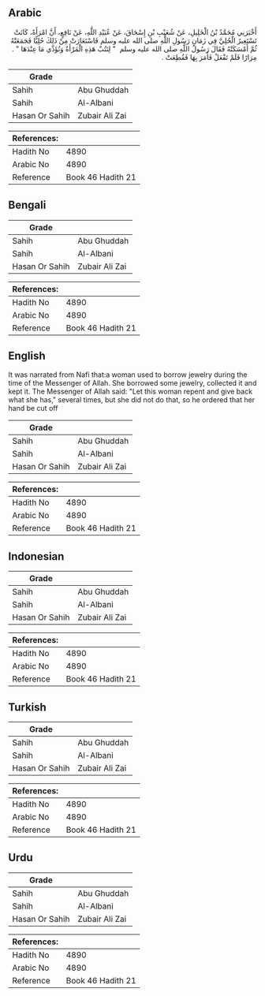 ## Arabic


<div dir="rtl" lang="ar" style={{fontSize:'larger',backgroundColor:'#f8f9fa',padding:20}}>
أَخْبَرَنِي مُحَمَّدُ بْنُ الْخَلِيلِ، عَنْ شُعَيْبِ بْنِ إِسْحَاقَ، عَنْ عُبَيْدِ اللَّهِ، عَنْ نَافِعٍ، أَنَّ امْرَأَةً، كَانَتْ تَسْتَعِيرُ الْحُلِيَّ فِي زَمَانِ رَسُولِ اللَّهِ صلى الله عليه وسلم فَاسْتَعَارَتْ مِنْ ذَلِكَ حُلِيًّا فَجَمَعَتْهُ ثُمَّ أَمْسَكَتْهُ فَقَالَ رَسُولُ اللَّهِ صلى الله عليه وسلم ‏ "‏ لِتَتُبْ هَذِهِ الْمَرْأَةُ وَتُؤَدِّي مَا عِنْدَهَا ‏"‏ ‏.‏ مِرَارًا فَلَمْ تَفْعَلْ فَأَمَرَ بِهَا فَقُطِعَتْ ‏.‏
</div>
<div style={{backgroundColor:'#f8f9fa',padding:20, marginBottom: 10}}><table> <thead> <tr> <th>Grade</th> <th></th> </tr> </thead> <tbody> <tr><td>Sahih</td><td>Abu Ghuddah</td></tr><tr><td>Sahih</td><td>Al-Albani</td></tr><tr><td>Hasan Or Sahih</td><td>Zubair Ali Zai</td></tr></tbody></table><table> <thead> <tr> <th>References:</th> <th></th> </tr> </thead> <tbody><tr><td>Hadith No</td><td>4890</td></tr><tr><td>Arabic No</td><td>4890</td></tr><tr><td>Reference</td><td>Book 46 Hadith 21</td></tr></tbody></table></div>

## Bengali


<div dir="ltr" lang="bn" style={{fontSize:'larger',backgroundColor:'#f8f9fa',padding:20}}>

</div>
<div style={{backgroundColor:'#f8f9fa',padding:20, marginBottom: 10}}><table> <thead> <tr> <th>Grade</th> <th></th> </tr> </thead> <tbody> <tr><td>Sahih</td><td>Abu Ghuddah</td></tr><tr><td>Sahih</td><td>Al-Albani</td></tr><tr><td>Hasan Or Sahih</td><td>Zubair Ali Zai</td></tr></tbody></table><table> <thead> <tr> <th>References:</th> <th></th> </tr> </thead> <tbody><tr><td>Hadith No</td><td>4890</td></tr><tr><td>Arabic No</td><td>4890</td></tr><tr><td>Reference</td><td>Book 46 Hadith 21</td></tr></tbody></table></div>

## English


<div dir="ltr" lang="en" style={{fontSize:'larger',backgroundColor:'#f8f9fa',padding:20}}>
It was narrated from Nafi that:a woman used to borrow jewelry during the time of the Messenger of Allah. She borrowed some jewelry, collected it and kept it. The Messenger of Allah said: "Let this woman repent and give back what she has," several times, but she did not do that, so he ordered that her hand be cut off
</div>
<div style={{backgroundColor:'#f8f9fa',padding:20, marginBottom: 10}}><table> <thead> <tr> <th>Grade</th> <th></th> </tr> </thead> <tbody> <tr><td>Sahih</td><td>Abu Ghuddah</td></tr><tr><td>Sahih</td><td>Al-Albani</td></tr><tr><td>Hasan Or Sahih</td><td>Zubair Ali Zai</td></tr></tbody></table><table> <thead> <tr> <th>References:</th> <th></th> </tr> </thead> <tbody><tr><td>Hadith No</td><td>4890</td></tr><tr><td>Arabic No</td><td>4890</td></tr><tr><td>Reference</td><td>Book 46 Hadith 21</td></tr></tbody></table></div>

## Indonesian


<div dir="ltr" lang="id" style={{fontSize:'larger',backgroundColor:'#f8f9fa',padding:20}}>

</div>
<div style={{backgroundColor:'#f8f9fa',padding:20, marginBottom: 10}}><table> <thead> <tr> <th>Grade</th> <th></th> </tr> </thead> <tbody> <tr><td>Sahih</td><td>Abu Ghuddah</td></tr><tr><td>Sahih</td><td>Al-Albani</td></tr><tr><td>Hasan Or Sahih</td><td>Zubair Ali Zai</td></tr></tbody></table><table> <thead> <tr> <th>References:</th> <th></th> </tr> </thead> <tbody><tr><td>Hadith No</td><td>4890</td></tr><tr><td>Arabic No</td><td>4890</td></tr><tr><td>Reference</td><td>Book 46 Hadith 21</td></tr></tbody></table></div>

## Turkish


<div dir="ltr" lang="tr" style={{fontSize:'larger',backgroundColor:'#f8f9fa',padding:20}}>

</div>
<div style={{backgroundColor:'#f8f9fa',padding:20, marginBottom: 10}}><table> <thead> <tr> <th>Grade</th> <th></th> </tr> </thead> <tbody> <tr><td>Sahih</td><td>Abu Ghuddah</td></tr><tr><td>Sahih</td><td>Al-Albani</td></tr><tr><td>Hasan Or Sahih</td><td>Zubair Ali Zai</td></tr></tbody></table><table> <thead> <tr> <th>References:</th> <th></th> </tr> </thead> <tbody><tr><td>Hadith No</td><td>4890</td></tr><tr><td>Arabic No</td><td>4890</td></tr><tr><td>Reference</td><td>Book 46 Hadith 21</td></tr></tbody></table></div>

## Urdu


<div dir="rtl" lang="ur" style={{fontSize:'larger',backgroundColor:'#f8f9fa',padding:20}}>

</div>
<div style={{backgroundColor:'#f8f9fa',padding:20, marginBottom: 10}}><table> <thead> <tr> <th>Grade</th> <th></th> </tr> </thead> <tbody> <tr><td>Sahih</td><td>Abu Ghuddah</td></tr><tr><td>Sahih</td><td>Al-Albani</td></tr><tr><td>Hasan Or Sahih</td><td>Zubair Ali Zai</td></tr></tbody></table><table> <thead> <tr> <th>References:</th> <th></th> </tr> </thead> <tbody><tr><td>Hadith No</td><td>4890</td></tr><tr><td>Arabic No</td><td>4890</td></tr><tr><td>Reference</td><td>Book 46 Hadith 21</td></tr></tbody></table></div>